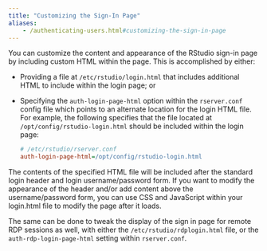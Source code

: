 ```yaml
---
title: "Customizing the Sign-In Page"
aliases:    
    - /authenticating-users.html#customizing-the-sign-in-page
---
```


You can customize the content and appearance of the RStudio sign-in page by including custom HTML within the page. This is accomplished by either:

- Providing a file at `/etc/rstudio/login.html` that includes additional HTML to include within the login page; or

- Specifying the `auth-login-page-html` option within the `rserver.conf` config file which points to an alternate location for the login HTML file. For example, the following specifies that the file located at `/opt/config/rstudio-login.html` should be included within the login page:

    ```ini
    # /etc/rstudio/rserver.conf
    auth-login-page-html=/opt/config/rstudio-login.html
    ```

The contents of the specified HTML file will be included after the standard login header and login username/password form. If you want to modify the appearance of the header and/or add content above the username/password form, you can use CSS and JavaScript within your login.html file to modify the page after it loads.

The same can be done to tweak the display of the sign in page for remote RDP sessions as well, with either the `/etc/rstudio/rdplogin.html` file, or the `auth-rdp-login-page-html` setting within `rserver.conf`.